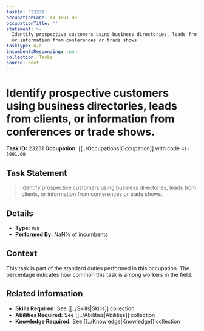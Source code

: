 ```yaml
---
taskId: '23231'
occupationCode: 41-3091.00
occupationTitle: ''
statement: >-
  Identify prospective customers using business directories, leads from clients,
  or information from conferences or trade shows.
taskType: n/a
incumbentsResponding: .nan
collection: Tasks
source: onet
---
```

# Identify prospective customers using business directories, leads from clients, or information from conferences or trade shows.

**Task ID:** 23231
**Occupation:** [[../Occupations|Occupation]] with code `41-3091.00`

## Task Statement

> Identify prospective customers using business directories, leads from clients, or information from conferences or trade shows.

## Details

- **Type:** n/a
- **Performed By:** NaN% of incumbents

## Context

This task is part of the standard duties performed in this occupation. The percentage indicates how common this task is among workers in the field.

## Related Information

- **Skills Required:** See [[../Skills|Skills]] collection
- **Abilities Required:** See [[../Abilities|Abilities]] collection
- **Knowledge Required:** See [[../Knowledge|Knowledge]] collection
